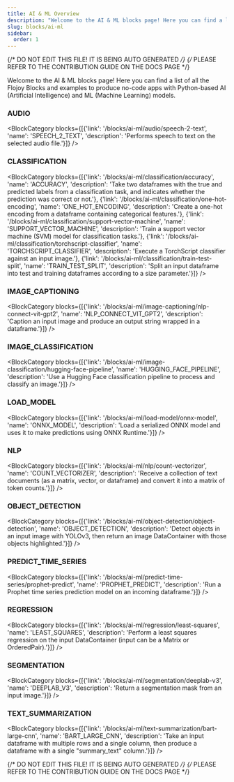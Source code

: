 ```yaml
---
title: AI & ML Overview
description: "Welcome to the AI & ML blocks page! Here you can find a list of all the Flojoy Blocks and examples to produce no-code apps with Python-based AI (Artificial Intelligence) and ML (Machine Learning) models."
slug: blocks/ai-ml
sidebar:
  order: 1
---
```


{/* DO NOT EDIT THIS FILE! IT IS BEING AUTO GENERATED */}
{/* PLEASE REFER TO THE CONTRIBUTION GUIDE ON THE DOCS PAGE */}


Welcome to the AI & ML blocks page! Here you can find a list of all the Flojoy Blocks and examples to produce no-code apps with Python-based AI (Artificial Intelligence) and ML (Machine Learning) models.

### AUDIO
<BlockCategory blocks={[{'link': '/blocks/ai-ml/audio/speech-2-text', 'name': 'SPEECH_2_TEXT', 'description': 'Performs speech to text on the selected audio file.'}]} />

### CLASSIFICATION
<BlockCategory blocks={[{'link': '/blocks/ai-ml/classification/accuracy', 'name': 'ACCURACY', 'description': 'Take two dataframes with the true and predicted labels from a classification task, and indicates whether the prediction was correct or not.'}, {'link': '/blocks/ai-ml/classification/one-hot-encoding', 'name': 'ONE_HOT_ENCODING', 'description': 'Create a one-hot encoding from a dataframe containing categorical features.'}, {'link': '/blocks/ai-ml/classification/support-vector-machine', 'name': 'SUPPORT_VECTOR_MACHINE', 'description': 'Train a support vector machine (SVM) model for classification tasks.'}, {'link': '/blocks/ai-ml/classification/torchscript-classifier', 'name': 'TORCHSCRIPT_CLASSIFIER', 'description': 'Execute a TorchScript classifier against an input image.'}, {'link': '/blocks/ai-ml/classification/train-test-split', 'name': 'TRAIN_TEST_SPLIT', 'description': 'Split an input dataframe into test and training dataframes according to a size parameter.'}]} />

### IMAGE_CAPTIONING
<BlockCategory blocks={[{'link': '/blocks/ai-ml/image-captioning/nlp-connect-vit-gpt2', 'name': 'NLP_CONNECT_VIT_GPT2', 'description': 'Caption an input image and produce an output string wrapped in a dataframe.'}]} />

### IMAGE_CLASSIFICATION
<BlockCategory blocks={[{'link': '/blocks/ai-ml/image-classification/hugging-face-pipeline', 'name': 'HUGGING_FACE_PIPELINE', 'description': 'Use a Hugging Face classification pipeline to process and classify an image.'}]} />

### LOAD_MODEL
<BlockCategory blocks={[{'link': '/blocks/ai-ml/load-model/onnx-model', 'name': 'ONNX_MODEL', 'description': 'Load a serialized ONNX model and uses it to make predictions using ONNX Runtime.'}]} />

### NLP
<BlockCategory blocks={[{'link': '/blocks/ai-ml/nlp/count-vectorizer', 'name': 'COUNT_VECTORIZER', 'description': 'Receive a collection of text documents (as a matrix, vector, or dataframe) and convert it into a matrix of token counts.'}]} />

### OBJECT_DETECTION
<BlockCategory blocks={[{'link': '/blocks/ai-ml/object-detection/object-detection', 'name': 'OBJECT_DETECTION', 'description': 'Detect objects in an input image with YOLOv3, then return an image DataContainer with those objects highlighted.'}]} />

### PREDICT_TIME_SERIES
<BlockCategory blocks={[{'link': '/blocks/ai-ml/predict-time-series/prophet-predict', 'name': 'PROPHET_PREDICT', 'description': 'Run a Prophet time series prediction model on an incoming dataframe.'}]} />

### REGRESSION
<BlockCategory blocks={[{'link': '/blocks/ai-ml/regression/least-squares', 'name': 'LEAST_SQUARES', 'description': 'Perform a least squares regression on the input DataContainer (input can be a Matrix or OrderedPair).'}]} />

### SEGMENTATION
<BlockCategory blocks={[{'link': '/blocks/ai-ml/segmentation/deeplab-v3', 'name': 'DEEPLAB_V3', 'description': 'Return a segmentation mask from an input image.'}]} />

### TEXT_SUMMARIZATION
<BlockCategory blocks={[{'link': '/blocks/ai-ml/text-summarization/bart-large-cnn', 'name': 'BART_LARGE_CNN', 'description': 'Take an input dataframe with multiple rows and a single column, then produce a dataframe with a single "summary_text" column.'}]} />

{/* DO NOT EDIT THIS FILE! IT IS BEING AUTO GENERATED */}
{/* PLEASE REFER TO THE CONTRIBUTION GUIDE ON THE DOCS PAGE */}
